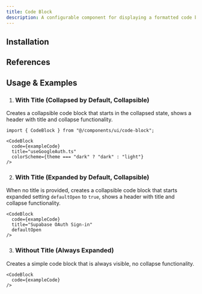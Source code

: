 ```yaml
---
title: Code Block
description: A configurable component for displaying a formatted code block with syntax highlighting
---
```



## Installation
<ComponentInstall name="code-block" />

## References
<ObjectTable />

## Usage & Examples

1. ### With Title (Collapsed by Default, Collapsible)
Creates a collapsible code block that starts in the collapsed state, shows a header with title and collapse functionality.

```tsx
import { CodeBlock } from "@/components/ui/code-block";

<CodeBlock
  code={exampleCode}
  title="useGoogleAuth.ts"
  colorScheme={theme === "dark" ? "dark" : "light"}
/>
```

<CodeBlockDemo caseNumber={1} />

2. ### With Title (Expanded by Default, Collapsible)
When no title is provided, creates a collapsible code block that starts expanded setting <code>defaultOpen</code> to <code>true</code>, shows a header with title and collapse functionality.

```tsx
<CodeBlock
  code={exampleCode}
  title="Supabase OAuth Sign-in"
  defaultOpen
/>
```

<CodeBlockDemo caseNumber={2} />

3. ### Without Title (Always Expanded)
Creates a simple code block that is always visible, no collapse functionality.

```tsx
<CodeBlock
  code={exampleCode}
/>
```

<CodeBlockDemo caseNumber={3} />
